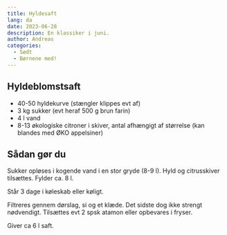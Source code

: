 ```yaml
---
title: Hyldesaft
lang: da
date: 2023-06-28
description: En klassiker i juni. 
author: Andreas
categories:
  - Sødt
  - Børnene med!
---
```


## Hyldeblomstsaft

-   40-50 hyldekurve (stængler klippes evt af)
-   3 kg sukker (evt heraf 500 g brun farin)
-   4 l vand
-   8-13 økologiske citroner i skiver, antal afhængigt af størrelse (kan blandes med ØKO appelsiner)

## Sådan gør du

Sukker opløses i kogende vand i en stor gryde (8-9 l). Hyld og citrusskiver tilsættes. Fylder ca. 8 l.

Står 3 dage i køleskab eller køligt. 

Filtreres gennem dørslag, si og et klæde. Det sidste dog ikke strengt nødvendigt. 
Tilsættes evt 2 spsk atamon eller opbevares i fryser. 

Giver ca 6 l saft.
